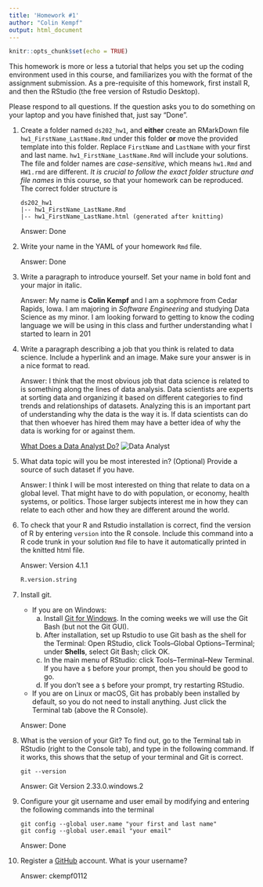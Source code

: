 ```yaml
---
title: 'Homework #1'
author: "Colin Kempf"
output: html_document
---
```


```r
knitr::opts_chunk$set(echo = TRUE)

```

This homework is more or less a tutorial that helps you set up the coding environment used in this course, and familiarizes you with the format of the assignment submission. 
As a pre-requisite of this homework, first install R, and then the RStudio (the free version of Rstudio Desktop). 

Please respond to all questions. If the question asks you to do something on your laptop and you have finished that, just say "Done". 

1. Create a folder named `ds202_hw1`, and **either** create an RMarkDown file `hw1_FirstName_LastName.Rmd` under this folder **or** move the provided template into this folder. 
Replace `FirstName` and `LastName` with your first and last name. 
`hw1_FirstName_LastName.Rmd` will include your solutions. The file and folder names are *case-sensitive*, which means `hw1.Rmd` and `HW1.rmd` are different. *It is crucial to follow the exact folder structure and file names* in this course, so that your homework can be reproduced. The correct folder structure is

    ```
    ds202_hw1
    |-- hw1_FirstName_LastName.Rmd
    |-- hw1_FirstName_LastName.html (generated after knitting)
    ```
    
    Answer: Done

2. Write your name in the YAML of your homework `Rmd` file.

    Answer: Done

3. Write a paragraph to introduce yourself. Set your name in bold font and your major in italic. 

    Answer: My name is **Colin Kempf** and I am a sophmore from Cedar   Rapids, Iowa. I am majoring in *Software Engineering* and studying Data Science as my minor. I am looking forward to getting to know the coding language we will be using in this class and further understanding what I started to learn in 201
  
4. Write a paragraph describing a job that you think is related to data science. Include a hyperlink and an image. Make sure your answer is in a nice format to read. 

    Answer: I think that the most obvious job that data science is related to is something along the lines of data analysis. Data scientists are experts at sorting data and organizing it based on different categories to find trends and relationships of datasets. Analyzing this is an important part of understanding why the data is the way it is. If data scientists can do that then whoever has hired them may have a better idea of why the data is working for or against them. 

    [What Does a Data Analyst Do?](https://www.northeastern.edu/graduate/blog/what-does-a-data-analyst-do/)
![Data Analyst](data_analyst.png)
  
5. What data topic will you be most interested in? (Optional) Provide a source of such dataset if you have.

    Answer:  I think I will be most interested on thing that relate to data on a global level. That might have to do with population, or economy, health systems, or politics. Those larger subjects interest me in how they can relate to each other and how they are different around the world.
  
6. To check that your R and Rstudio installation is correct, find the version of R by entering `version` into the R console. Include this command into a R code trunk in your solution `Rmd` file to have it automatically printed in the knitted html file. 

    Answer: Version 4.1.1
  
    ```r
    R.version.string
    ```
    
7. Install git. 
    - If you are on Windows: 
        a. Install [Git for Windows](https://gitforwindows.org/). In the coming weeks we will use the Git Bash (but not the Git GUI). 
        b. After installation, set up Rstudio to use Git bash as the shell for the Terminal: Open RStudio, click Tools--Global Options--Terminal; under **Shells**, select Git Bash; click OK. 
        c. In the main menu of RStudio: click Tools--Terminal--New Terminal. If you have a `$` before your prompt, then you should be good to go.
        d. If you don't see a `$` before your prompt, try restarting RStudio.
    - If you are on Linux or macOS, Git has probably been installed by default, so you do not need to install anything. Just click the Terminal tab (above the R Console).

    Answer: Done
  
8. What is the version of your Git? To find out, go to the Terminal tab in RStudio (right to the Console tab), and type in the following command. If it works, this shows that the setup of your terminal and Git is correct. 
<!-- Then explore the bash command line and Git. -->

    ```
    git --version
    ```

    Answer: Git Version 2.33.0.windows.2
  
9. Configure your git username and user email by modifying and entering the following commands into the terminal

    ```
    git config --global user.name "your first and last name"
    git config --global user.email "your email"
    ```

    Answer: Done
  

10. Register a [GitHub](https://www.github.com) account. What is your username?

    Answer: ckempf0112